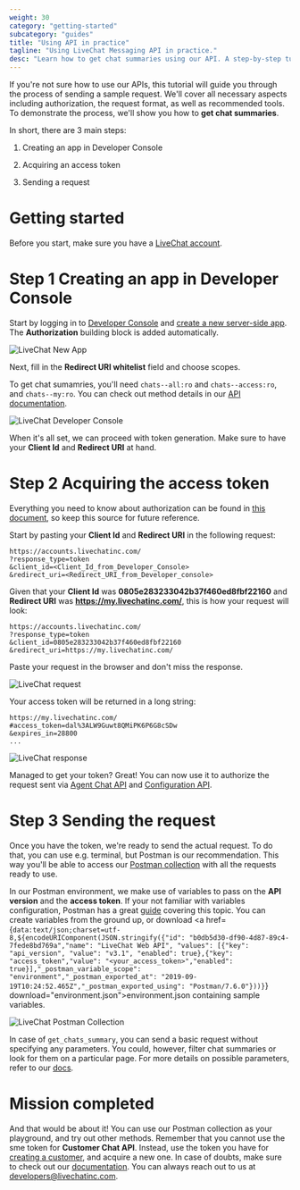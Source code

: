 ```yaml
---
weight: 30
category: "getting-started"
subcategory: "guides"
title: "Using API in practice"
tagline: "Using LiveChat Messaging API in practice."
desc: "Learn how to get chat summaries using our API. A step-by-step tutorial that guides you through the process."
---
```


If you're not sure how to use our APIs, this tutorial will guide you through the process of sending a sample request. We'll cover all necessary aspects including authorization, the request format, as well as recommended tools.
To demonstrate the process, we'll show you how to **get chat summaries**.

In short, there are 3 main steps:

1. Creating an app in Developer Console

2. Acquiring an access token

3. Sending a request


# Getting started

Before you start, make sure you have a <a href="https://accounts.livechatinc.com" target="_blank">LiveChat account</a>.

# Step 1 Creating an app in Developer Console

Start by logging in to <a href="https://developers.livechatinc.com/console/" target="_blank">Developer Console</a> and [create a new server-side app](../#creating-livechat-apps). The **Authorization** building block is added automatically.

![LiveChat New App](images/create_app.png)

Next, fill in the **Redirect URI whitelist** field and choose scopes. 

To get chat sumamries, you'll need `chats--all:ro` and `chats--access:ro`, and `chats--my:ro`. You can check out method details in our [API documentation](../../../messaging/agent-chat-api/#get-chats-summary).

![LiveChat Developer Console](images/console.png)


When it's all set, we can proceed with token generation. Make sure to have your **Client Id** and **Redirect URI** at hand.

# Step 2 Acquiring the access token

Everything you need to know about authorization can be found in [this document](../../../getting-started/authorization), so keep this source for future reference.

Start by pasting your **Client Id** and **Redirect URI** in the following request:

```shell
https://accounts.livechatinc.com/
?response_type=token
&client_id=<Client_Id_from_Developer_Console>
&redirect_uri=<Redirect_URI_from_Developer_console>
```

Given that your **Client Id** was **0805e283233042b37f460ed8fbf22160** and **Redirect URI** was **https://my.livechatinc.com/**, this is how your request will look: 

```shell
https://accounts.livechatinc.com/
?response_type=token
&client_id=0805e283233042b37f460ed8fbf22160
&redirect_uri=https://my.livechatinc.com/
```

Paste your request in the browser and don't miss the response. 

![LiveChat request](images/request.png)

Your access token will be returned in a long string:

```
https://my.livechatinc.com/
#access_token=dal%3ALW9Guwt8QMiPK6P6G8cSDw
&expires_in=28800
...
```

![LiveChat response](images/response.png)

Managed to get your token? Great! You can now use it to authorize the request sent via <a href="https://developers.livechatinc.com/docs/messaging/agent-chat-api/" target="_blank">Agent Chat API</a> and <a href="https://developers.livechatinc.com/docs/management/configuration-api/" target="_blank">Configuration API</a>.


# Step 3 Sending the request

Once you have the token, we're ready to send the actual request. To do that, you can use e.g. terminal, but Postman is our recommendation. This way you'll be able to access our <a href="https://app.getpostman.com/run-collection/ac23e81bc6b8054480e5" target="_blank">Postman collection</a> with all the requests ready to use.

In our Postman environment, we make use of variables to pass on the **API version** and the **access token**. If your not familiar with variables configuration, 
Postman has a great <a href="https://learning.getpostman.com/docs/postman/environments_and_globals/variables/" target="_blank">guide</a> covering this topic. 
You can create variables from the ground up, or download <a href={`data:text/json;charset=utf-8,${encodeURIComponent(JSON.stringify({"id": "b0db5d30-df90-4d87-89c4-7fede8bd769a","name": "LiveChat Web API", "values": [{"key": "api_version", "value": "v3.1", "enabled": true},{"key": "access_token","value": "<your_access_token>","enabled": true}],"_postman_variable_scope": "environment","_postman_exported_at": "2019-09-19T10:24:52.465Z","_postman_exported_using": "Postman/7.6.0"}))}`} download="environment.json">environment.json</a> containing sample variables.

![LiveChat Postman Collection](images/postman.png)

In case of `get_chats_summary`, you can send a basic request without specifying any parameters. You could, however, filter chat summaries or look for them on a particular page. For more details on possible parameters, refer to our [docs](../../../messaging/agent-chat-api/#get-chats-summary).


# Mission completed

And that would be about it! You can use our Postman collection as your playground, and try out other methods. Remember that you cannot use the sme token for **Customer Chat API**. Instead, use the token you have for [creating a customer](../../../authorization/#creating-new-customer), and acquire a new one.
In case of doubts, make sure to check out our [documentation](https://developers.livechatinc.com/docs/messaging/). You can always reach out to us at [developers@livechatinc.com](mailto:developers@livechatinc.com).